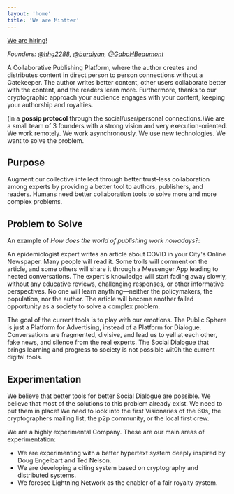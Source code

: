 ```yaml
---
layout: 'home'
title: 'We are Mintter'
---
```


[We are hiring!](/hiring)

_Founders: [@hhg2288](), [@burdiyan](), [@GaboHBeaumont]()_

A Collaborative Publishing Platform, where the author creates and distributes content in direct person to person connections without a Gatekeeper. The author writes better content, other users collaborate better with the content, and the readers learn more. Furthermore, thanks to our cryptographic approach your audience engages with your content, keeping your authorship and royalties.

(in a **gossip protocol** through the social/user/personal connections.)We are a small team of 3 founders with a strong vision and very execution-oriented. We work remotely. We work asynchronously. We use new technologies. We want to solve the problem.

## Purpose

Augment our collective intellect through better trust-less collaboration among experts by providing a better tool to authors, publishers, and readers. Humans need better collaboration tools to solve more and more complex problems.

## Problem to Solve

An example of *How does the world of publishing work nowadays?*:

An epidemiologist expert writes an article about COVID in your City's Online Newspaper. Many people will read it. Some trolls will comment on the article, and some others will share it through a Messenger App leading to heated conversations. The expert's knowledge will start fading away slowly, without any educative reviews, challenging responses, or other informative perspectives. No one will learn anything—neither the policymakers, the population, nor the author. The article will become another failed opportunity as a society to solve a complex problem.

The goal of the current tools is to play with our emotions. The Public Sphere is just a Platform for Advertising, instead of a Platform for Dialogue. Conversations are fragmented, divisive, and lead us to yell at each other, fake news, and silence from the real experts. The Social Dialogue that brings learning and progress to society is not possible wit0h the current digital tools.

## Experimentation

We believe that better tools for better Social Dialogue are possible. We believe that most of the solutions to this problem already exist. We need to put them in place! We need to look into the first Visionaries of the 60s, the cryptographers mailing list, the p2p community, or the local first crew.

We are a highly experimental Company. These are our main areas of experimentation:

- We are experimenting with a better hypertext system deeply inspired by Doug Engelbart and Ted Nelson.
- We are developing a citing system based on cryptography and distributed systems.
- We foresee Lightning Network as the enabler of a fair royalty system.
